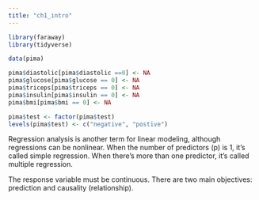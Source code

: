 ```yaml
---
title: "ch1_intro"
---
```


```r
library(faraway)
library(tidyverse)

data(pima)

pima$diastolic[pima$diastolic ==0] <- NA
pima$glucose[pima$glucose == 0] <- NA
pima$triceps[pima$triceps == 0] <- NA
pima$insulin[pima$insulin == 0] <- NA
pima$bmi[pima$bmi == 0] <- NA

pima$test <- factor(pima$test)
levels(pima$test) <- c("negative", "postive")
```

Regression analysis is another term for linear modeling, although regressions can be nonlinear. When the number of predictors (p) is 1, it's called simple regression. When there's more than one predictor, it's called multiple regression. 

The response variable must be continuous. There are two main objectives: prediction and causality (relationship). 

<!-- 1.) Make a numerical and graphical summary of the dataset `teengamb`, commenting on any features that you find interesting.  -->

<!-- ```{r teengamb, include=TRUE} -->
<!-- library(faraway) -->
<!-- library(tidyverse) -->

<!-- data(teengamb) -->

<!-- teengamb$sex <- factor(teengamb$sex) # make sex a factor, not integer -->
<!-- levels(teengamb$sex) <- c("male", "female") -->

<!-- summary(teengamb) -->
<!-- str(teengamb) -->

<!-- teengamb %>% -->
<!--   ggplot(aes(gamble, status, color = sex)) + -->
<!--   geom_point() -->

<!-- ``` -->

